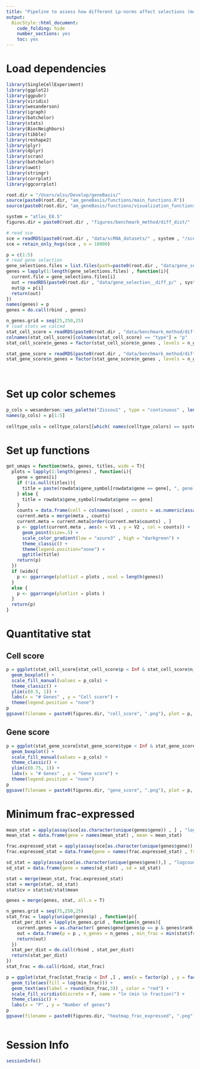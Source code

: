 ```yaml
---
title: "Pipeline to assess how different Lp-norms affect selections (mouse embryo)."
output:
  BiocStyle::html_document:
    code_folding: hide
    number_sections: yes
    toc: yes  
---
```

# Load dependencies

```r


library(SingleCellExperiment)
library(ggplot2)
library(ggpubr)
library(viridis)
library(wesanderson)
library(igraph)
library(batchelor)
library(stats)
library(BiocNeighbors)
library(tibble)
library(reshape2)
library(plyr)
library(dplyr)
library(scran)
library(batchelor)
library(uwot)
library(stringr)
library(corrplot)
library(ggcorrplot)

root.dir = "/Users/alsu/Develop/geneBasis/"
source(paste0(root.dir, "am_geneBasis/functions/main_functions.R"))
source(paste0(root.dir, "am_geneBasis/functions/visualization_functions.R"))

system = "atlas_E8.5"
figures.dir = paste0(root.dir , "figures/benchmark_method/diff_dist/" , system, "/")

# read sce 
sce = readRDS(paste0(root.dir , "data/scRNA_datasets/" , system , "/sce_" , system , ".Rds"))
sce = retain_only_hvgs(sce , n = 10000)

p = c(1:5)
# read gene selection
gene_selections.files = list.files(path=paste0(root.dir , "data/gene_selection__diff_p/" , system , "/"))
genes = lapply(1:length(gene_selections.files) , function(i){
  current.file = gene_selections.files[i]
  out = readRDS(paste0(root.dir , "data/gene_selection__diff_p/" , system , "/" , current.file))
  out$p = p[i]
  return(out)
})
names(genes) = p
genes = do.call(rbind , genes)

n_genes.grid = seq(25,250,25)
# load stats we calced
stat_cell_score = readRDS(paste0(root.dir , "data/benchmark_method/diff_dist/" , system , "/cell_score.Rds"))
colnames(stat_cell_score)[colnames(stat_cell_score) == "type"] = "p"
stat_cell_score$n_genes = factor(stat_cell_score$n_genes , levels = n_genes.grid)

stat_gene_score = readRDS(paste0(root.dir , "data/benchmark_method/diff_dist/" , system , "/gene_score.Rds"))
stat_gene_score$n_genes = factor(stat_gene_score$n_genes , levels = n_genes.grid)
  
  

```

# Set up color schemes

```r


p_cols = wesanderson::wes_palette("Zissou1" , type = "continuous" , length(p) ) 
names(p_cols) = p[1:5]
  
celltype_cols = celltype_colors[[which( names(celltype_colors) == system )]]


```

# Set up functions

```r



get_umaps = function(meta, genes, titles, wide = T){
  plots = lapply(1:length(genes) , function(i){
    gene = genes[i]
    if (!is.null(titles)){
      title = paste(rowdata$gene_symbol[rowdata$gene == gene], ", gene-score = ", titles[i])
    } else {
      title = rowdata$gene_symbol[rowdata$gene == gene]
    }
    counts = data.frame(cell = colnames(sce) , counts = as.numeric(assay(sce , "logcounts")[gene , ]))
    current.meta = merge(meta , counts)
    current.meta = current.meta[order(current.meta$counts) , ]
    p <- ggplot(current.meta , aes(x = V1 , y = V2 , col = counts)) +
      geom_point(size=.5) +
      scale_color_gradient(low = "azure3" , high = "darkgreen") + 
      theme_classic() +
      theme(legend.position="none") +
      ggtitle(title)
    return(p)
  })
  if (wide){
    p <- ggarrange(plotlist = plots , ncol = length(genes))
  }
  else {
    p <- ggarrange(plotlist = plots )
  }
  return(p)
}


```

# Quantitative stat

## Cell score

```r


p = ggplot(stat_cell_score[stat_cell_score$p < Inf & stat_cell_score$n_genes %in% seq(50,250,50), ], aes(x = n_genes , y = score , fill = p)) +
  geom_boxplot() +
  scale_fill_manual(values = p_cols) + 
  theme_classic() + 
  ylim(c(0.5, 1)) +
  labs(x = "# Genes" , y = "Cell score") + 
  theme(legend.position = "none")
p
ggsave(filename = paste0(figures.dir, "cell_score", ".png"), plot = p, width = 3, height = 3)


```

## Gene score

```r


p = ggplot(stat_gene_score[stat_gene_score$type < Inf & stat_gene_score$n_genes %in% seq(50,250,50) & stat_gene_score$corr_all > 0.25, ] , aes(x = n_genes , y = corr_ratio , fill = type)) +
  geom_boxplot() +
  scale_fill_manual(values = p_cols) + 
  theme_classic() + 
  ylim(c(0.75, 1)) +
  labs(x = "# Genes" , y = "Gene score") + 
  theme(legend.position = "none")
p
ggsave(filename = paste0(figures.dir, "gene_score", ".png"), plot = p, width = 3, height = 3)


```


# Minimum frac-expressed

```r


mean_stat = apply(assay(sce[as.character(unique(genes$gene)) , ] , "logcounts") , 1 , mean)
mean_stat = data.frame(gene = names(mean_stat) , mean = mean_stat)

frac.expressed_stat = apply(assay(sce[as.character(unique(genes$gene)) , ] , "logcounts") , 1 , function(x) mean(x > 0))
frac.expressed_stat = data.frame(gene = names(frac.expressed_stat) , frac.expressed = frac.expressed_stat)

sd_stat = apply(assay(sce[as.character(unique(genes$gene)),] , "logcounts") , 1 , sd)
sd_stat = data.frame(gene = names(sd_stat) , sd = sd_stat)

stat = merge(mean_stat, frac.expressed_stat)
stat = merge(stat, sd_stat)
stat$cv = stat$sd/stat$mean

genes = merge(genes, stat, all.x = T)

n_genes.grid = seq(75,250,25)
stat_frac = lapply(unique(genes$p) , function(p){
  stat_per_dist = lapply(n_genes.grid , function(n_genes){
    current.genes = as.character( genes$gene[genes$p == p & genes$rank <= n_genes] )
    out = data.frame(p = p , n_genes = n_genes , min_frac = min(stat$frac.expressed[stat$gene %in% current.genes]))
    return(out)
  })
  stat_per_dist = do.call(rbind , stat_per_dist)
  return(stat_per_dist)
})
stat_frac = do.call(rbind, stat_frac)

p = ggplot(stat_frac[stat_frac$p < Inf ,] , aes(x = factor(p) , y = factor(n_genes) , fill = log(min_frac))) +
  geom_tile(aes(fill = log(min_frac))) +
  geom_text(aes(label = round(min_frac,3)) , color = "red") +
  scale_fill_viridis(discrete = F, name = "ln (min \n fraction)") + 
  theme_classic() +
  labs(x = "P" , y = "Number of genes")
p
ggsave(filename = paste0(figures.dir, "heatmap_frac_expressed", ".png"), plot = p, width = 5, height = 4)



```


# Session Info

```r
sessionInfo()
```
